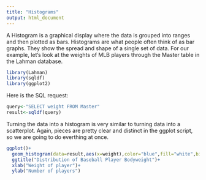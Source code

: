 ```yaml
---
title: "Histograms"
output: html_document
---
```

A Histogram is a graphical display where the data is grouped into ranges and then plotted as bars. Histograms are what people often think of as bar graphs. They show the spread and shape of a single set of data. For our example, let’s look at the weights of MLB players through the Master table in the Lahman database.

```r
library(Lahman)
library(sqldf)
library(ggplot2)
```


Here is the SQL request:
```r
query<-"SELECT weight FROM Master"
result<-sqldf(query)
```

Turning the data into a histogram is very similar to turning data into a scatterplot. Again, pieces are pretty clear and distinct in the ggplot script, so we are going to do everthing at once.

```r
ggplot()+
  geom_histogram(data=result,aes(x=weight),color="blue",fill="white",bins=60)+
  ggtitle("Distribution of Baseball Player Bodyweight")+
  xlab("Weight of player")+
  ylab("Number of players")
```

